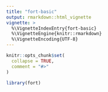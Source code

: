 ```yaml
---
title: "fort-basic"
output: rmarkdown::html_vignette
vignette: >
  %\VignetteIndexEntry{fort-basic}
  %\VignetteEngine{knitr::rmarkdown}
  %\VignetteEncoding{UTF-8}
---
```


```r
knitr::opts_chunk$set(
  collapse = TRUE,
  comment = "#>"
)
```

```r
library(fort)
```

